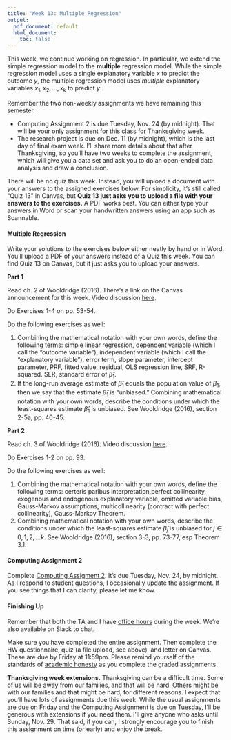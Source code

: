```yaml
---
title: "Week 13: Multiple Regression"
output:
  pdf_document: default
  html_document:
    toc: false
---
```



This week, we continue working on regression. In particular, we extend the simple regression model to the **multiple** regression model. While the simple regression model uses a single explanatory variable $x$ to predict the outcome $y$, the multiple regression model uses *multiple* explanatory variables $x_1, x_2, ..., x_k$ to predict $y$.

Remember the two non-weekly assignments we have remaining this semester.

- Computing Assignment 2 is due Tuesday, Nov. 24 (by midnight). That will be your only assignment for this class for Thanksgiving week.
- The research project is due on Dec. 11 (by midnight), which is the last day of final exam week. I'll share more details about that after Thanksgiving, so you'll have two weeks to complete the assignment, which will give you a data set and ask you to do an open-ended data analysis and draw a conclusion.

There will be no quiz this week. Instead, you will upload a document with your answers to the assigned exercises below. For simplicity, it's still called "Quiz 13" in Canvas, but **Quiz 13 just asks you to upload a file with your answers to the exercises.** A PDF works best. You can either type your answers in Word or scan your handwritten answers using an app such as Scannable.

#### Multiple Regression

Write your solutions to the exercises below either neatly by hand or in Word. You'll upload a PDF of your answers instead of a Quiz this week. You can find Quiz 13 on Canvas, but it just asks you to upload your answers.

**Part 1**

Read ch. 2 of Wooldridge (2016). There's a link on the Canvas announcement for this week. Video discussion [here](https://www.dropbox.com/s/rlrvvru2w371qz2/wk13-ch2-terms.mp4?dl=0).

Do Exercises 1-4 on pp. 53-54.

Do the following exercises as well:

1. Combining the mathematical notation with your own words, define the following terms: simple linear regression, dependent variable (which I call the "outcome variable"), independent variable (which I call the "explanatory variable"), error term, slope parameter, intercept parameter, PRF, fitted value, residual, OLS regression line, SRF, R-squared. SER, standard error of $\hat{\beta}_1$.
1. If the long-run average estimate of $\hat{\beta}_1$ equals the population value of $\beta_1$, then we say that the estimate $\hat{\beta}_1$ is "unbiased." Combining mathematical notation with your own words, describe the conditions under which the least-squares estimate $\hat{\beta}_1$ is unbiased. See Wooldridge (2016), section 2-5a, pp. 40-45. 

**Part 2**

Read ch. 3 of Wooldridge (2016). Video discussion [here](https://www.dropbox.com/s/nazdmrs16f5pgp5/wk13-ch3-terms.mp4?dl=0).

Do Exercises 1-2 on pp. 93.

Do the following exercises as well:

1. Combining the mathematical notation with your own words, define the following terms: certeris paribus interpretation,perfect collinearity, exogenous and endogenous explanatory variable, omitted variable bias, Gauss-Markov assumptions, multicollinearity (contract with perfect collinearity), Gauss-Markov Theorem.
1. Combining mathematical notation with your own words, describe the conditions under which the least-squares estimate $\hat{\beta}_j$ is unbiased for $j \in {0, 1, 2, ... k}$. See Wooldridge (2016), section 3-3, pp. 73-77, esp Theorem 3.1. 

#### Computing Assignment 2

Complete [Computing Assigment 2](ca/ca2.html). It's due Tuesday, Nov. 24, by midnight. As I respond to student questions, I occasionally update the assignment. If you see things that I can clarify, please let me know. 

#### Finishing Up

Remember that both the TA and I have [office hours](https://canvas.fsu.edu/courses/133680/pages/zoom-office-hours) during the week. We're also available on Slack to chat. 

Make sure you have completed the entire assignment. Then complete the HW questionnaire, quiz (a file upload, see above), and letter on Canvas. These are due by Friday at 11:59pm. Please remind yourself of the standards of [academic honesty](honesty.html) as you complete the graded assignments.

**Thanksgiving week extensions.** Thanksgiving can be a difficult time. Some of us will be away from our families, and that will be hard. Others might be with our families and that might be hard, for different reasons. I expect that you'll have lots of assignments due this week. While the usual assignments are due on Friday and the Computing Assignment is due on Tuesday, I'll be generous with extensions if you need them. I'll give anyone who asks until Sunday, Nov. 29. That said, if you can, I strongly encourage you to finish this assignment on time (or early) and enjoy the break.




